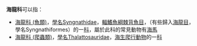 '''海龍科'''可以指：
* [[海龍科_(魚類)|海龍科 (魚類)]]，[[學名|學名]]Syngnathidae，[[輻鰭魚綱|輻鰭魚綱]][[棘背魚目|棘背魚目]]，（有些歸入[[海龍目_(魚類)|海龍目]]，學名Syngnathiformes）的一[[科|科]]，屬於此科的常見動物有[[海馬|海馬]]
* [[海龍科_(爬蟲類)|海龍科 (爬蟲類)]]，[[學名|學名]]Thalattosauridae，[[海生爬行動物|海生爬行動物]]的一[[科|科]]
{{disambig|Cat=三字物種消歧義}}